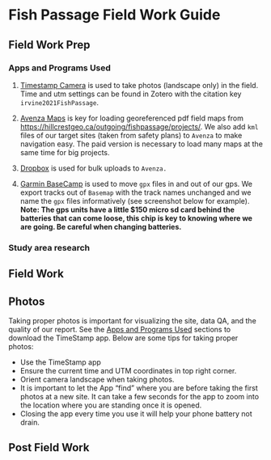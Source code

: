 # Fish Passage Field Work Guide

## Field Work Prep

### Apps and Programs Used

1. [Timestamp Camera](http://www.timestampcamera.com/) is used to take photos (landscape only) in the field. Time and utm settings can be found in Zotero with the citation key `irvine2021FishPassage`.

2. [Avenza Maps](https://store.avenza.com/) is key for loading georeferenced pdf field maps from <https://hillcrestgeo.ca/outgoing/fishpassage/projects/>. We also add `kml` files of our target sites (taken from safety plans) to `Avenza` to make navigation easy. The paid version is necessary to load many maps at the same time for big projects.

3. [Dropbox](https://www.dropbox.com/) is used for bulk uploads to `Avenza.`

4. [Garmin BaseCamp](https://www.garmin.com/en-CA/software/basecamp/) is used to move `gpx` files in and out of our gps. We export tracks out of `Basemap` with the track names unchanged and we name the `gpx` files informatively (see screenshot below for example). **Note: The gps units have a little \$150 micro sd card behind the batteries that can come loose, this chip is key to knowing where we are going. Be careful when changing batteries.**


### Study area research



## Field Work 

## Photos

Taking proper photos is important for visualizing the site, data QA, and the quality of our report. See the [Apps and Programs Used] sections to download the TimeStamp app.  Below are some tips for taking proper photos:


- Use the TimeStamp app
- Ensure the current time and UTM coordinates in top right corner. 
- Orient camera landscape when taking photos.
- It is important to let the App “find” where you are before taking the first photos at a new site.  It can take a few seconds for the app to zoom into the location where you are standing once it is opened.
- Closing the app every time you use it will help your phone battery not drain.



## Post Field Work


